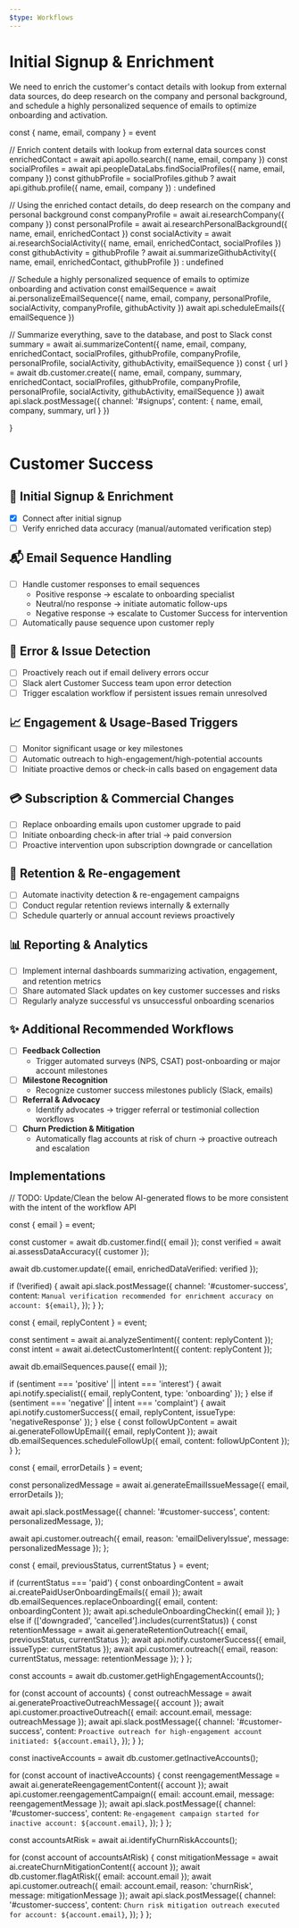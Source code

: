 ```yaml
---
$type: Workflows
---
```


# Initial Signup & Enrichment

We need to enrich the customer's contact details with lookup from external data sources, do deep research on the company and personal background,
and schedule a highly personalized sequence of emails to optimize onboarding and activation.


const { name, email, company } = event

// Enrich content details with lookup from external data sources
const enrichedContact = await api.apollo.search({ name, email, company })
const socialProfiles = await api.peopleDataLabs.findSocialProfiles({ name, email, company })
const githubProfile = socialProfiles.github ? await api.github.profile({ name, email, company }) : undefined

// Using the enriched contact details, do deep research on the company and personal background
const companyProfile = await ai.researchCompany({ company })
const personalProfile = await ai.researchPersonalBackground({ name, email, enrichedContact })
const socialActivity = await ai.researchSocialActivity({ name, email, enrichedContact, socialProfiles })
const githubActivity = githubProfile ? await ai.summarizeGithubActivity({ name, email, enrichedContact, githubProfile }) : undefined

// Schedule a highly personalized sequence of emails to optimize onboarding and activation
const emailSequence = await ai.personalizeEmailSequence({ name, email, company, personalProfile, socialActivity, companyProfile, githubActivity })
await api.scheduleEmails({ emailSequence })

// Summarize everything, save to the database, and post to Slack
const summary = await ai.summarizeContent({ name, email, company, enrichedContact, socialProfiles, githubProfile, companyProfile, personalProfile, socialActivity, githubActivity, emailSequence })
const { url } = await db.customer.create({ name, email, company, summary, enrichedContact, socialProfiles, githubProfile, companyProfile, personalProfile, socialActivity, githubActivity, emailSequence })
await api.slack.postMessage({ channel: '#signups', content: { name, email, company, summary, url } })

}

# Customer Success

## 📝 Initial Signup & Enrichment

- [x] Connect after initial signup
- [ ] Verify enriched data accuracy (manual/automated verification step)

## 📬 Email Sequence Handling

- [ ] Handle customer responses to email sequences
  - Positive response → escalate to onboarding specialist
  - Neutral/no response → initiate automatic follow-ups
  - Negative response → escalate to Customer Success for intervention
- [ ] Automatically pause sequence upon customer reply

## 🚨 Error & Issue Detection

- [ ] Proactively reach out if email delivery errors occur
- [ ] Slack alert Customer Success team upon error detection
- [ ] Trigger escalation workflow if persistent issues remain unresolved

## 📈 Engagement & Usage-Based Triggers

- [ ] Monitor significant usage or key milestones
- [ ] Automatic outreach to high-engagement/high-potential accounts
- [ ] Initiate proactive demos or check-in calls based on engagement data

## 💳 Subscription & Commercial Changes

- [ ] Replace onboarding emails upon customer upgrade to paid
- [ ] Initiate onboarding check-in after trial → paid conversion
- [ ] Proactive intervention upon subscription downgrade or cancellation

## 🔄 Retention & Re-engagement

- [ ] Automate inactivity detection & re-engagement campaigns
- [ ] Conduct regular retention reviews internally & externally
- [ ] Schedule quarterly or annual account reviews proactively

## 📊 Reporting & Analytics

- [ ] Implement internal dashboards summarizing activation, engagement, and retention metrics
- [ ] Share automated Slack updates on key customer successes and risks
- [ ] Regularly analyze successful vs unsuccessful onboarding scenarios

## ✨ Additional Recommended Workflows

- [ ] **Feedback Collection**
  - Trigger automated surveys (NPS, CSAT) post-onboarding or major account milestones
- [ ] **Milestone Recognition**
  - Recognize customer success milestones publicly (Slack, emails)
- [ ] **Referral & Advocacy**
  - Identify advocates → trigger referral or testimonial collection workflows
- [ ] **Churn Prediction & Mitigation**
  - Automatically flag accounts at risk of churn → proactive outreach and escalation

## Implementations

// TODO: Update/Clean the below AI-generated flows to be more consistent with the intent of the workflow API

  const { email } = event;

const customer = await db.customer.find({ email });
const verified = await ai.assessDataAccuracy({ customer });

await db.customer.update({ email, enrichedDataVerified: verified });

if (!verified) {
await api.slack.postMessage({
channel: '#customer-success',
content: `Manual verification recommended for enrichment accuracy on account: ${email}`,
});
}
};

  const { email, replyContent } = event;

const sentiment = await ai.analyzeSentiment({ content: replyContent });
const intent = await ai.detectCustomerIntent({ content: replyContent });

await db.emailSequences.pause({ email });

if (sentiment === 'positive' || intent === 'interest') {
await api.notify.specialist({ email, replyContent, type: 'onboarding' });
} else if (sentiment === 'negative' || intent === 'complaint') {
await api.notify.customerSuccess({ email, replyContent, issueType: 'negativeResponse' });
} else {
const followUpContent = await ai.generateFollowUpEmail({ email, replyContent });
await db.emailSequences.scheduleFollowUp({ email, content: followUpContent });
}
};

  const { email, errorDetails } = event;

const personalizedMessage = await ai.generateEmailIssueMessage({ email, errorDetails });

await api.slack.postMessage({
channel: '#customer-success',
content: personalizedMessage,
});

await api.customer.outreach({ email, reason: 'emailDeliveryIssue', message: personalizedMessage });
};

  const { email, previousStatus, currentStatus } = event;

if (currentStatus === 'paid') {
const onboardingContent = await ai.createPaidUserOnboardingEmails({ email });
await db.emailSequences.replaceOnboarding({ email, content: onboardingContent });
await api.scheduleOnboardingCheckin({ email });
} else if (['downgraded', 'cancelled'].includes(currentStatus)) {
const retentionMessage = await ai.generateRetentionOutreach({ email, previousStatus, currentStatus });
await api.notify.customerSuccess({ email, issueType: currentStatus });
await api.customer.outreach({ email, reason: currentStatus, message: retentionMessage });
}
};

  const accounts = await db.customer.getHighEngagementAccounts();

for (const account of accounts) {
const outreachMessage = await ai.generateProactiveOutreachMessage({ account });
await api.customer.proactiveOutreach({ email: account.email, message: outreachMessage });
await api.slack.postMessage({
channel: '#customer-success',
content: `Proactive outreach for high-engagement account initiated: ${account.email}`,
});
}
};

  const inactiveAccounts = await db.customer.getInactiveAccounts();

for (const account of inactiveAccounts) {
const reengagementMessage = await ai.generateReengagementContent({ account });
await api.customer.reengagementCampaign({ email: account.email, message: reengagementMessage });
await api.slack.postMessage({
channel: '#customer-success',
content: `Re-engagement campaign started for inactive account: ${account.email}`,
});
}
};

  const accountsAtRisk = await ai.identifyChurnRiskAccounts();

for (const account of accountsAtRisk) {
const mitigationMessage = await ai.createChurnMitigationContent({ account });
await db.customer.flagAtRisk({ email: account.email });
await api.customer.outreach({ email: account.email, reason: 'churnRisk', message: mitigationMessage });
await api.slack.postMessage({
channel: '#customer-success',
content: `Churn risk mitigation outreach executed for account: ${account.email}`,
});
}
};
